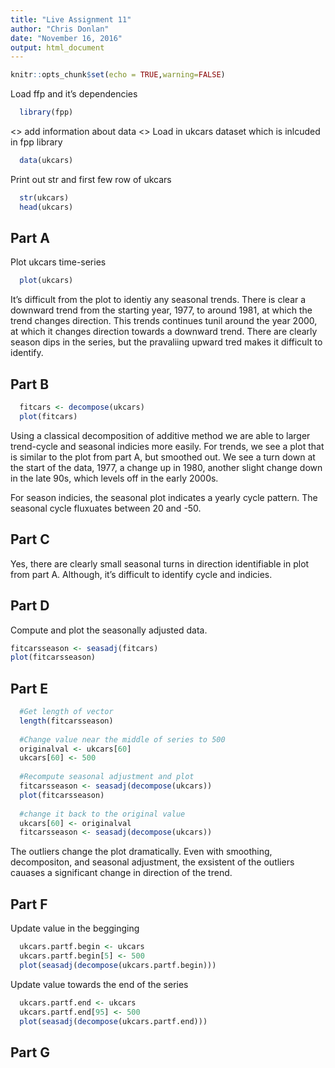 ```yaml
---
title: "Live Assignment 11"
author: "Chris Donlan"
date: "November 16, 2016"
output: html_document
---
```


```r
knitr::opts_chunk$set(echo = TRUE,warning=FALSE)
```

Load ffp and it's dependencies 
```r
  library(fpp) 
```

<<todo>> add information about data <<todos>>
Load in ukcars dataset which is inlcuded in fpp library
```r
  data(ukcars)
```

Print out str and first few row of ukcars
```r
  str(ukcars)
  head(ukcars)
```

## Part A

Plot ukcars time-series
```r
  plot(ukcars)
```

It's difficult from the plot to identiy any seasonal trends. There is clear a downward trend from the starting year, 1977, to around 1981, at which the trend changes direction. This trends continues tunil around the year 2000, at which it changes direction towards a downward trend. There are clearly season dips in the series, but the pravaliing upward tred makes it difficult to identify.

## Part B
```r
  fitcars <- decompose(ukcars)
  plot(fitcars)
```

Using a classical decomposition of additive method we are able to larger trend-cycle and seasonal indicies more easily. For trends, we see a plot that is similar to the plot from part A, but smoothed out. We see a turn down at the start of the data, 1977, a change up in 1980, another slight change down in the late 90s, which levels off in the early 2000s.

For season indicies, the seasonal plot indicates a yearly cycle pattern. The seasonal cycle fluxuates between 20 and -50.

## Part C
Yes, there are clearly small seasonal turns in direction identifiable in plot from part A. Although, it's difficult to identify cycle and indicies. 

## Part D
Compute and plot the seasonally adjusted data. 
```r
fitcarsseason <- seasadj(fitcars)
plot(fitcarsseason)
```

## Part E
```r
  #Get length of vector
  length(fitcarsseason)
  
  #Change value near the middle of series to 500
  originalval <- ukcars[60]
  ukcars[60] <- 500
  
  #Recompute seasonal adjustment and plot
  fitcarsseason <- seasadj(decompose(ukcars))
  plot(fitcarsseason)
  
  #change it back to the original value
  ukcars[60] <- originalval
  fitcarsseason <- seasadj(decompose(ukcars))
```
The outliers change the plot dramatically. Even with smoothing, decompositon, and seasonal adjustment, the exsistent of the outliers cauases a significant change in direction of the trend.


## Part F
Update value in the begginging 
```r
  ukcars.partf.begin <- ukcars
  ukcars.partf.begin[5] <- 500
  plot(seasadj(decompose(ukcars.partf.begin)))
```
Update value towards the end of the series
```r
  ukcars.partf.end <- ukcars
  ukcars.partf.end[95] <- 500
  plot(seasadj(decompose(ukcars.partf.end)))
```

## Part G



